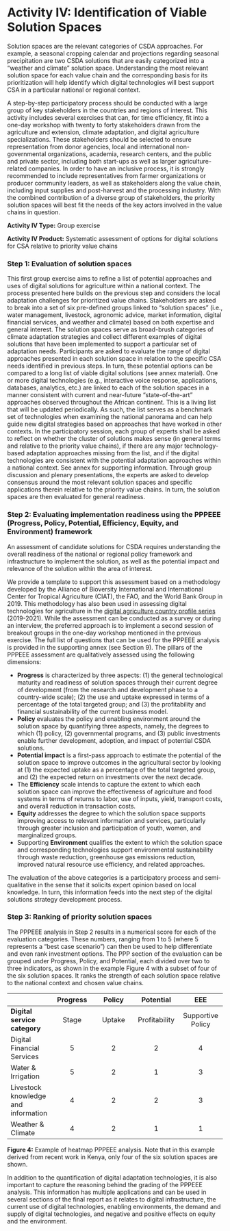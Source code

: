 # Activity IV: Identification of Viable Solution Spaces

Solution spaces are the relevant categories of CSDA approaches. For example, a seasonal cropping calendar and projections regarding seasonal precipitation are two CSDA solutions that are easily categorized into a “weather and climate” solution space. Understanding the most relevant solution space for each value chain and the corresponding basis for its prioritization will help identify which digital technologies will best support CSA in a particular national or regional context. 

A step-by-step participatory process should be conducted with a large group of key stakeholders in the countries and regions of interest. This activity includes several exercises that can, for time efficiency, fit into a one-day workshop with twenty to forty stakeholders drawn from the agriculture and extension, climate adaptation, and digital agriculture specializations. These stakeholders should be selected to ensure representation from donor agencies, local and international non-governmental organizations, academia, research centers, and the public and private sector, including both start-ups as well as larger agriculture-related companies. In order to have an inclusive process, it is strongly recommended to include representatives from farmer organizations or producer community leaders, as well as stakeholders along the value chain, including input supplies and post-harvest and the processing industry. With the combined contribution of a diverse group of stakeholders, the priority solution spaces will best fit the needs of the key actors involved in the value chains in question. 

**Activity IV Type:** Group exercise

**Activity IV Product:** Systematic assessment of options for digital solutions for CSA relative to priority value chains

### Step 1: Evaluation of solution spaces{-}
This first group exercise aims to refine a list of potential approaches and uses of digital solutions for agriculture within a national context.
The process presented here builds on the previous step and considers the local adaptation challenges for prioritized value chains. Stakeholders are asked to break into a set of six pre-defined groups linked to “solution spaces” (i.e., water management, livestock, agronomic advice, market information, digital financial services, and weather and climate) based on both expertise and general interest. The solution spaces serve as broad-brush categories of climate adaptation strategies and collect different examples of digital solutions that have been implemented to support a particular set of adaptation needs. Participants are asked to evaluate the range of digital approaches presented in each solution space in relation to the specific CSA needs identified in previous steps. In turn, these potential options can be compared to a long list of viable digital solutions (see annex material).
One or more digital technologies (e.g., interactive voice response, applications, databases, analytics, etc.) are linked to each of the solution spaces in a manner consistent with current and near-future “state-of-the-art” approaches observed throughout the African continent. This is a living list that will be updated periodically. As such, the list serves as a benchmark set of technologies when examining the national panorama and can help guide new digital strategies based on approaches that have worked in other contexts. 
In the participatory session, each group of experts shall be asked to reflect on whether the cluster of solutions makes sense (in general terms and relative to the priority value chains), if there are any major technology-based adaptation approaches missing from the list, and if the digital technologies are consistent with the potential adaptation approaches within a national context. See annex for supporting information.
Through group discussion and plenary presentations, the experts are asked to develop consensus around the most relevant solution spaces and specific applications therein relative to the priority value chains. In turn, the solution spaces are then evaluated for general readiness.

### Step 2: Evaluating implementation readiness using the PPPEEE (Progress, Policy, Potential, Efficiency, Equity, and Environment) framework{-}
An assessment of candidate solutions for CSDA requires understanding the overall readiness of the national or regional policy framework and infrastructure to implement the solution, as well as the potential impact and relevance of the solution within the area of interest.

We provide a template to support this assessment based on a methodology developed by the Alliance of Bioversity International and International Center for Tropical Agriculture (CIAT), the FAO, and the World Bank Group in 2019. This methodology has also been used in assessing digital technologies for agriculture in the [digital agriculture country profile series](https://www.worldbank.org/en/topic/agriculture/publication/digital-agricultural-profiles-for-argentina-kenya-turkey-and-viet-nam) (2019-2021). While the assessment can be conducted as a survey or during an interview, the preferred approach is to implement a second session of breakout groups in the one-day workshop mentioned in the previous exercise. The full list of questions that can be used for the PPPEEE analysis is provided in the supporting annex (see Section 9). The pillars of the PPPEEE assessment are qualitatively assessed using the following dimensions:

- **Progress** is characterized by three aspects: (1) the general technological maturity and readiness of solution spaces through their current degree of development (from the research and development phase to a country-wide scale); (2) the use and uptake expressed in terms of a percentage of the total targeted group; and (3) the profitability and financial sustainability of the current business model.
- **Policy** evaluates the policy and enabling environment around the solution space by quantifying three aspects, namely, the degrees to which (1) policy, (2) governmental programs, and (3) public investments enable further development, adoption, and impact of potential CSDA solutions.
- **Potential impact** is a first-pass approach to estimate the potential of the solution space to improve outcomes in the agricultural sector by looking at (1) the expected uptake as a percentage of the total targeted group, and (2) the expected return on investments over the next decade.
- The **Efficiency** scale intends to capture the extent to which each solution space can improve the effectiveness of agriculture and food systems in terms of returns to labor, use of inputs, yield, transport costs, and overall reduction in transaction costs.
- **Equity** addresses the degree to which the solution space supports improving access to relevant information and services, particularly through greater inclusion and participation of youth, women, and marginalized groups.
- Supporting **Environment** qualifies the extent to which the solution space and corresponding technologies support environmental sustainability through waste reduction, greenhouse gas emissions reduction, improved natural resource use efficiency, and related approaches.

The evaluation of the above categories is a participatory process and semi-qualitative in the sense that it solicits expert opinion based on local knowledge. In turn, this information feeds into the next step of the digital solutions strategy development process. 

### Step 3: Ranking of priority solution spaces{-}
The PPPEEE analysis in Step 2 results in a numerical score for each of the evaluation categories. These numbers, ranging from 1 to 5 (where 5 represents a “best case scenario”) can then be used to help differentiate and even rank investment options. 
The PPP section of the evaluation can be grouped under Progress, Policy, and Potential, each divided over two to three indicators, as shown in the example Figure 4 with a subset of four of the six solution spaces. It ranks the strength of each solution space relative to the national context and chosen value chains. 

||**Progress**|**Policy**|**Potential**|**EEE**|
| :- | :-: | :-: | :-: | :-: |
|**Digital service category**|Stage|Uptake|Profitability|Supportive Policy|Government supportive programs|Investment|Expected uptake|Expected return on Investments|Efficiency|Equity|Environment|
|Digital Financial Services|5|2|2|4|3|3|4|4|3|4|2|
|Water & Irrigation|5|2|1|3|3|5|5|4|5|5|5|
|Livestock knowledge and information|4|2|2|3|3|3|4|3|3|2|4|
|Weather & Climate|4|2|1|1|2|2|3|3|5|5|5|

**Figure 4:** Example of heatmap PPPEEE analysis. Note that in this example derived from recent work in Kenya, only four of the six solution spaces are shown. 

In addition to the quantification of digital adaptation technologies, it is also important to capture the reasoning behind the grading of the PPPEEE analysis. This information has multiple applications and can be used in several sections of the final report as it relates to digital infrastructure, the current use of digital technologies, enabling environments, the demand and supply of digital technologies, and negative and positive effects on equity and the environment. 
